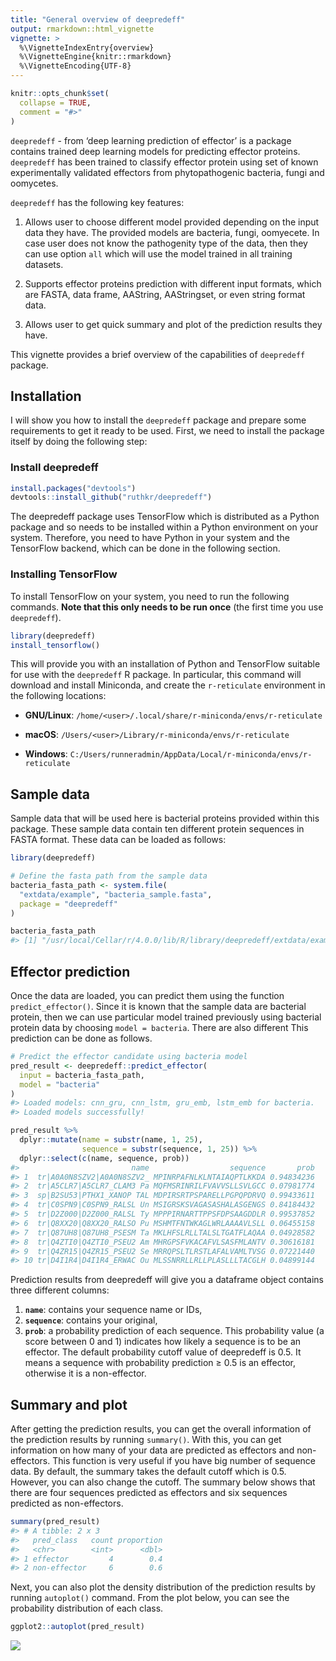 ```yaml
---
title: "General overview of deepredeff"
output: rmarkdown::html_vignette
vignette: >
  %\VignetteIndexEntry{overview}
  %\VignetteEngine{knitr::rmarkdown}
  %\VignetteEncoding{UTF-8}
---
```


```r
knitr::opts_chunk$set(
  collapse = TRUE,
  comment = "#>"
)
```

`deepredeff` - from ‘deep learning prediction of effector’ is a package contains trained deep learning models for predicting effector proteins. `deepredeff` has been trained to classify effector protein using set of known experimentally validated effectors from phytopathogenic bacteria, fungi and oomycetes. 

`deepredeff` has the following key features:

1. Allows user to choose different model provided depending on the input data they have. The provided models are bacteria, fungi, oomyecete. In case user does not know the pathogenity type of the data, then they can use option `all` which will use the model trained in all training datasets. 

2. Supports effector proteins prediction with different input formats, which are FASTA, data frame, AAString, AAStringset, or even string format data. 

3. Allows user to get quick summary and plot of the prediction results they have. 

This vignette provides a brief overview of the capabilities of `deepredeff` package.

## Installation

I will show you how to install the `deepredeff` package and prepare some requirements to get it ready to be used. First, we need to install the package itself by doing the following step:

### Install deepredeff

``` r
install.packages("devtools")
devtools::install_github("ruthkr/deepredeff")
```

The deepredeff package uses TensorFlow which is distributed as a Python package and so needs to be installed within a Python environment on your system. Therefore, you need to have Python in your system and the TensorFlow backend, which can be done in the following section.

### Installing TensorFlow

To install TensorFlow on your system, you need to run the following commands. **Note that this only needs to be run once** (the first time you use `deepredeff`).

```r
library(deepredeff)
install_tensorflow()
```
This will provide you with an installation of Python and TensorFlow suitable for use with the `deepredeff` R package. In particular, this command will download and install Miniconda, and create the `r-reticulate` environment in the following locations:

- **GNU/Linux**: `/home/<user>/.local/share/r-miniconda/envs/r-reticulate`

- **macOS**: `/Users/<user>/Library/r-miniconda/envs/r-reticulate`

- **Windows**: `C:/Users/runneradmin/AppData/Local/r-miniconda/envs/r-reticulate`

## Sample data

Sample data that will be used here is bacterial proteins provided within this package. These sample data contain ten different protein sequences in FASTA format. These data can be loaded as follows: 

```r
library(deepredeff)

# Define the fasta path from the sample data
bacteria_fasta_path <- system.file(
  "extdata/example", "bacteria_sample.fasta", 
  package = "deepredeff"
)

bacteria_fasta_path
#> [1] "/usr/local/Cellar/r/4.0.0/lib/R/library/deepredeff/extdata/example/bacteria_sample.fasta"
```

## Effector prediction

Once the data are loaded, you can predict them using the function `predict_effector()`. Since it is known that the sample data are bacterial protein, then we can use particular model trained previously using bacterial protein data by choosing `model = bacteria`. There are also different This prediction can be done as follows. 

```r
# Predict the effector candidate using bacteria model
pred_result <- deepredeff::predict_effector(
  input = bacteria_fasta_path,
  model = "bacteria"
)
#> Loaded models: cnn_gru, cnn_lstm, gru_emb, lstm_emb for bacteria.
#> Loaded models successfully!
```

```r
pred_result %>% 
  dplyr::mutate(name = substr(name, 1, 25), 
                sequence = substr(sequence, 1, 25)) %>% 
  dplyr::select(c(name, sequence, prob))
#>                         name                  sequence       prob
#> 1  tr|A0A0N8SZV2|A0A0N8SZV2_ MPINRPAFNLKLNTAIAQPTLKKDA 0.94834236
#> 2  tr|A5CLR7|A5CLR7_CLAM3 Pa MQFMSRINRILFVAVVSLLSVLGCC 0.07981774
#> 3  sp|B2SU53|PTHX1_XANOP TAL MDPIRSRTPSPARELLPGPQPDRVQ 0.99433611
#> 4  tr|C0SPN9|C0SPN9_RALSL Un MSIGRSKSVAGASASHALASGENGS 0.84184432
#> 5  tr|D2Z000|D2Z000_RALSL Ty MPPPIRNARTTPPSFDPSAAGDDLR 0.99537852
#> 6  tr|Q8XX20|Q8XX20_RALSO Pu MSHMTFNTWKAGLWRLAAAAVLSLL 0.06455158
#> 7  tr|Q87UH8|Q87UH8_PSESM Ta MKLHFSLRLLTALSLTGATFLAQAA 0.04928582
#> 8  tr|Q4ZTI0|Q4ZTI0_PSEU2 Am MHRGPSFVKACAFVLSASFMLANTV 0.30616181
#> 9  tr|Q4ZR15|Q4ZR15_PSEU2 Se MRRQPSLTLRSTLAFALVAMLTVSG 0.07221440
#> 10 tr|D4I1R4|D4I1R4_ERWAC Ou MLSSNRRLLRLLPLASLLLTACGLH 0.04899144
```

Prediction results from deepredeff will give you a dataframe object contains three different columns: 

1. **`name`**: contains your sequence name or IDs,
2. **`sequence`**: contains your original,
3. **`prob`**: a probability prediction of each sequence. This probability value (a score between 0 and 1) indicates how likely a sequence is to be an effector. The default probability cutoff value of deepredeff is 0.5. It means a sequence with probability prediction ≥ 0.5 is an effector, otherwise it is a non-effector.

## Summary and plot

After getting the prediction results, you can get the overall information of the prediction results by running `summary()`. With this, you can get information on how many of your data are predicted as effectors and non-effectors. This function is very useful if you have big number of sequence data. By default, the summary takes the default cutoff which is 0.5. However, you can also change the cutoff. 
The summary below shows that there are four sequences predicted as effectors and six sequences predicted as non-effectors.  

```r
summary(pred_result)
#> # A tibble: 2 x 3
#>   pred_class   count proportion
#>   <chr>        <int>      <dbl>
#> 1 effector         4        0.4
#> 2 non-effector     6        0.6
```

Next, you can also plot the density distribution of the prediction results by running `autoplot()`  command. From the plot below, you can see the probability distribution of each class. 

```r
ggplot2::autoplot(pred_result)
```

![](https://raw.githubusercontent.com/ruthkr/deepredeff/master/man/figures/README-pred_result_plot-1.png)
